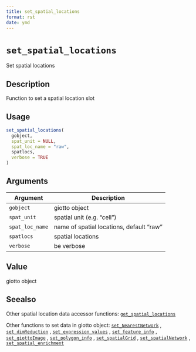 ```yaml
--- 
title: set_spatial_locations 
format: rst 
date: ymd 
--- 
```

# `set_spatial_locations`

Set spatial locations


## Description

Function to set a spatial location slot


## Usage

```r
set_spatial_locations(
  gobject,
  spat_unit = NULL,
  spat_loc_name = "raw",
  spatlocs,
  verbose = TRUE
)
```


## Arguments

Argument      |Description
------------- |----------------
`gobject`     |     giotto object
`spat_unit`     |     spatial unit (e.g. "cell")
`spat_loc_name`     |     name of spatial locations, default "raw"
`spatlocs`     |     spatial locations
`verbose`     |     be verbose


## Value

giotto object


## Seealso

Other spatial location data accessor functions:
 [`get_spatial_locations`](#getspatiallocations) 
 
 Other functions to set data in giotto object:
 [`set_NearestNetwork`](#setnearestnetwork) ,
 [`set_dimReduction`](#setdimreduction) ,
 [`set_expression_values`](#setexpressionvalues) ,
 [`set_feature_info`](#setfeatureinfo) ,
 [`set_giottoImage`](#setgiottoimage) ,
 [`set_polygon_info`](#setpolygoninfo) ,
 [`set_spatialGrid`](#setspatialgrid) ,
 [`set_spatialNetwork`](#setspatialnetwork) ,
 [`set_spatial_enrichment`](#setspatialenrichment)


